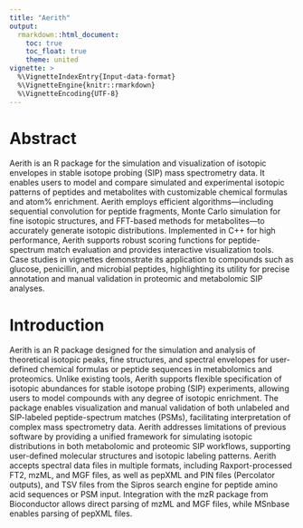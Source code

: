 ```yaml
---
title: "Aerith"
output:
  rmarkdown::html_document:
    toc: true
    toc_float: true
    theme: united
vignette: >
  %\VignetteIndexEntry{Input-data-format}
  %\VignetteEngine{knitr::rmarkdown}
  %\VignetteEncoding{UTF-8}
---
```


# Abstract

Aerith is an R package for the simulation and visualization of isotopic envelopes in stable isotope 
probing (SIP) mass spectrometry data. It enables users to model and compare simulated and experimental 
isotopic patterns of peptides and metabolites with customizable chemical formulas and atom% enrichment. 
Aerith employs efficient algorithms—including sequential convolution for peptide fragments, 
Monte Carlo simulation for fine isotopic structures, and FFT-based methods for metabolites—to accurately 
generate isotopic distributions. Implemented in C++ for high performance, Aerith supports robust scoring 
functions for peptide-spectrum match evaluation and provides interactive visualization tools. Case studies 
in vignettes demonstrate its application to compounds such as glucose, penicillin, and microbial peptides, highlighting 
its utility for precise annotation and manual validation in proteomic and metabolomic SIP analyses.

# Introduction

Aerith is an R package designed for the simulation and analysis of theoretical isotopic peaks, 
fine structures, and spectral envelopes for user-defined chemical formulas or peptide sequences 
in metabolomics and proteomics. Unlike existing tools, Aerith supports flexible specification of
isotopic abundances for stable isotope probing (SIP) experiments, allowing users to model compounds
with any degree of isotopic enrichment. The package enables visualization and manual validation of 
both unlabeled and SIP-labeled peptide-spectrum matches (PSMs), facilitating interpretation of
complex mass spectrometry data. Aerith addresses limitations of previous software by providing
a unified framework for simulating isotopic distributions in both metabolomic and proteomic SIP 
workflows, supporting user-defined molecular structures and isotopic labeling patterns. 
Aerith accepts spectral data files in multiple formats, including Raxport-processed FT2, mzML, 
and MGF files, as well as pepXML and PIN files (Percolator outputs), and TSV files from the Sipros 
search engine for peptide amino acid sequences or PSM input. Integration with the mzR package from 
Bioconductor allows direct parsing of mzML and MGF files, while MSnbase enables parsing of pepXML files.